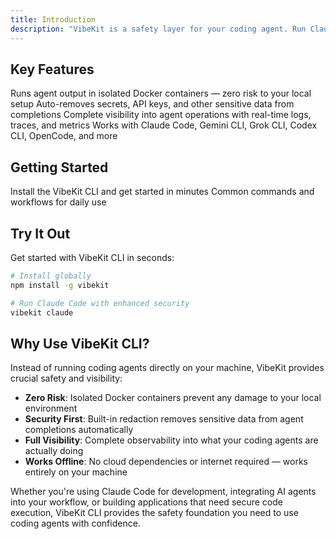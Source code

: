 ```yaml
---
title: Introduction
description: "VibeKit is a safety layer for your coding agent. Run Claude Code, Gemini, Codex — or any coding agent — in a clean, isolated sandbox with sensitive data redaction and observability baked in."
---
```


## Key Features

<CardGroup cols={2}>
  <Card title="Local Sandbox" icon="container">
    Runs agent output in isolated Docker containers — zero risk to your local setup
  </Card>
  <Card title="Built-in Redaction" icon="shield-check">
    Auto-removes secrets, API keys, and other sensitive data from completions
  </Card>
  <Card title="Observability" icon="chart-line">
    Complete visibility into agent operations with real-time logs, traces, and metrics
  </Card>
  <Card title="Universal Agent Support" icon="robot">
    Works with Claude Code, Gemini CLI, Grok CLI, Codex CLI, OpenCode, and more
  </Card>
</CardGroup>

## Getting Started

<CardGroup cols={2}>
  <Card
    title="Installation"
    icon="download"
    href="/cli/installation"
  >
    Install the VibeKit CLI and get started in minutes
  </Card>
  <Card
    title="Quick Reference"
    icon="book-open"
    href="/cli/quick-reference"
  >
    Common commands and workflows for daily use
  </Card>
</CardGroup>

## Try It Out

Get started with VibeKit CLI in seconds:

```bash
# Install globally
npm install -g vibekit

# Run Claude Code with enhanced security
vibekit claude
```

## Why Use VibeKit CLI?

Instead of running coding agents directly on your machine, VibeKit provides crucial safety and visibility:

- **Zero Risk**: Isolated Docker containers prevent any damage to your local environment
- **Security First**: Built-in redaction removes sensitive data from agent completions automatically  
- **Full Visibility**: Complete observability into what your coding agents are actually doing
- **Works Offline**: No cloud dependencies or internet required — works entirely on your machine

Whether you're using Claude Code for development, integrating AI agents into your workflow, or building applications that need secure code execution, VibeKit CLI provides the safety foundation you need to use coding agents with confidence.